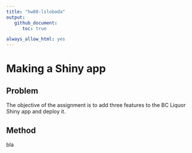 ```yaml
---
title: "hw08-lsloboda"
output:
   github_document:
      toc: true

always_allow_html: yes
---
```


# Making a Shiny app

## Problem

The objective of the assignment is to add three features to the BC Liquor Shiny app and deploy it.

## Method

bla